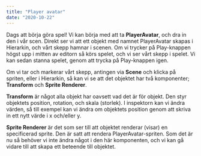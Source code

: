 ```yaml
---
title: "Player avatar"
date: "2020-10-22"
---
```


Dags att börja göra spel! Vi kan börja med att ta **PlayerAvatar**, och dra in den i vår scen. Direkt ser vi att ett objekt med namnet PlayerAvatar skapas i Hierarkin, och vårt skepp hamnar i scenen. Om vi trycker på Play-knappen högst upp i mitten av editorn så körs spelet, och vi ser vårt skepp i spelet. Vi kan sedan stanna spelet, genom att trycka på Play-knappen igen.

Om vi tar och markerar vårt skepp, antingen via **Scene** och klicka på spriten, eller i Hierarkin, så kan vi se att det objektet har två komponenter; **Transform** och **Sprite Renderer**.

**Transform** är något alla objekt har oavsett vad det är för objekt. Den styr objektets position, rotation, och skala (storlek). I inspektorn kan vi ändra värden, så till exempel kan vi ändra om objektets position genom att skriva in ett nytt värde i x och/eller y.

**Sprite Renderer** är det som ser till att objektet renderar (visar) en specificerad sprite. Den är satt att rendera PlayerAvatar-spriten. Som det är nu så behöver vi inte ändra något i den här komponenten, och vi kan gå vidare till att skapa ett beteende till objektet.